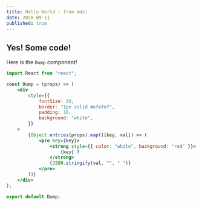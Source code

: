 ```yaml
---
title: Hello World - from mdx!
date: 2020-09-11
published: true
---
```


## Yes! Some code!

Here is the `Dump` component!

```jsx react-live
import React from "react";

const Dump = (props) => (
    <div
        style={{
            fontSize: 20,
            border: "1px solid #efefef",
            padding: 10,
            background: "white",
        }}
    >
        {Object.entries(props).map(([key, val]) => (
            <pre key={key}>
                <strong style={{ color: "white", background: "red" }}>
                    {key} ?
                </strong>
                {JSON.stringify(val, "", " ")}
            </pre>
        ))}
    </div>
);

export default Dump;
```

